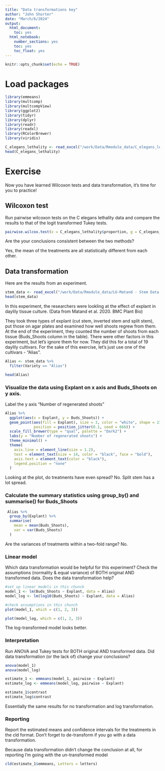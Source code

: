 ```yaml
---
title: "Data transformations key"
author: "John Shorter"
date: "March/6/2024"
output:
  html_document:
    toc: yes  
  html_notebook:   
    number_sections: yes    
    toc: yes  
    toc_float: yes   
---
```


```r
knitr::opts_chunk$set(echo = TRUE)
```

# Load packages

```r
library(emmeans)  
library(multcomp)
library(multcompView)
library(ggplot2) 
library(tidyr)
library(dplyr)
library(readr)
library(readxl)
library(RColorBrewer)
library(viridis)
```

```r
C_elegans_lethality <- read_excel("/work/Data/Rmodule_data/C_elegans_lethality.xlsx")
head(C_elegans_lethality)
```

# Exercise

Now you have learned Wilcoxon tests and data transformation, it's time for you to practice!

## Wilcoxon test

Run pairwise wilcoxon tests on the C elegans lethality data and compare the results to that of the logit transformed Tukey tests.

```r
pairwise.wilcox.test(x = C_elegans_lethality$proportion, g = C_elegans_lethality$treatment)
```

Are the your conclusions consistent between the two methods?

Yes, the mean of the treatments are all statistically different from each other.

## Data transformation

Here are the results from an experiment.

```r
stem_data <- read_excel("/work/Data/Rmodule_data/LU-Matand - Stem Data.xlsx")
head(stem_data)
```

In this experiment, the researchers were lookling at the effect of explant in daylily tissue culture.
(Data from Matand et al. 2020. BMC Plant Bio)


They took three types of explant (cut stem, inverted stem and split stem),
put those on agar plates and examined how well shoots regrew from them.
At the end of the experiment,
they counted the number of shoots from each tissue (Buds_Shoots column in the table).
There were other factors in this experiment, but let's ignore them for now.
They did this for a total of 19 daylily cultivars.
For the sake of this exercise, let's just use one of the cultivars - "Alias".

```r
Alias <- stem_data %>% 
  filter(Variety == "Alias")  

head(Alias)
```

### Visualize the data using Explant on x axis and Buds_Shoots on y axis.

Label the y axis "Number of regenerated shoots"

```r
Alias %>% 
  ggplot(aes(x = Explant, y = Buds_Shoots)) +
  geom_point(aes(fill = Explant), size = 3, color = "white", shape = 21,
             position = position_jitter(0.1, seed = 666)) +
  scale_fill_brewer(type = "qual", palette = "Dark2") +
  labs(y = "Number of regenerated shoots") +
  theme_minimal() +
  theme(
    axis.line = element_line(size = 1.2),
    text = element_text(size = 14, color = "black", face = "bold"),
    axis.text = element_text(color = "black"),
    legend.position = "none"
  )
```

Looking at the plot, do treatments have even spread?
No. Split stem has a lot spread.

### Calculate the summary statistics using group_by() and summarise() for Buds_Shoots

```r
 Alias %>% 
  group_by(Explant) %>% 
  summarise(
    mean = mean(Buds_Shoots),
    var = var(Buds_Shoots)
  )
```

Are the variances of treatments within a two-fold range?
No.

### Linear model

Which data transformation would be helpful for this experiment?
Check the assumptions (normality & equal variance) of BOTH original AND transformed data.
Does the data transformation help?

```r
#set up linear models in this chunck
model_1 <- lm(Buds_Shoots ~ Explant, data = Alias)
model_log <- lm(log10(Buds_Shoots) ~ Explant, data = Alias)
```

```r
#check assumptions in this chunch
plot(model_1, which = c(1, 2, 3))
```

```r
plot(model_log, which = c(1, 2, 3))
```

The log-transformed model looks better.

### Interpretation

Run ANOVA and Tukey tests for BOTH original AND transformed data.
Did data transformation (or the lack of) change your conclusions?

```r
anova(model_1)
anova(model_log)
```

```r
estimate_1 <- emmeans(model_1, pairwise ~ Explant)
estimate_log <- emmeans(model_log, pairwise ~ Explant)

estimate_1$contrast
estimate_log$contrast
```

Essentially the same results for no transformation and log transformation.

### Reporting

Report the estimated means and confidence intervals for the treatments in the cld format.
Don't forget to de-transform if you go with a data transformation.

Because data transformation didn't change the conclusion at all,
for reporting I'm going with the un-transformed model

```r
cld(estimate_1$emmeans, Letters = letters)  
```
